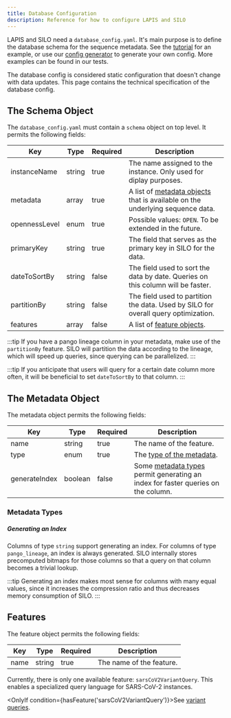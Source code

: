 ```yaml
---
title: Database Configuration
description: Reference for how to configure LAPIS and SILO
---
```



LAPIS and SILO need a `database_config.yaml`.
It's main purpose is to define the database schema for the sequence metadata.
See the [tutorial](/maintainer-docs/tutorials/start-lapis-and-silo#writing-configuration) for an example,
or use our [config generator](/maintainer-docs/tutorials/generate-your-config) to generate your own config.
More examples can be found in our tests.

The database config is considered static configuration that doesn't change with data updates.
This page contains the technical specification of the database config.

## The Schema Object

The `database_config.yaml` must contain a `schema` object on top level.
It permits the following fields:

| Key           | Type   | Required | Description                                                                                           |
| ------------- | ------ | -------- | ----------------------------------------------------------------------------------------------------- |
| instanceName  | string | true     | The name assigned to the instance. Only used for diplay purposes.                                     |
| metadata      | array  | true     | A list of [metadata objects](#the-metadata-object) that is available on the underlying sequence data. |
| opennessLevel | enum   | true     | Possible values: `OPEN`. To be extended in the future.                                                |
| primaryKey    | string | true     | The field that serves as the primary key in SILO for the data.                                        |
| dateToSortBy  | string | false    | The field used to sort the data by date. Queries on this column will be faster.                       |
| partitionBy   | string | false    | The field used to partition the data. Used by SILO for overall query optimization.                    |
| features      | array  | false    | A list of [feature objects](#features).                                                               |

:::tip
If you have a pango lineage column in your metadata, make use of the `partitionBy` feature.
SILO will partition the data according to the lineage, which will speed up queries,
since querying can be parallelized.
:::

:::tip
If you anticipate that users will query for a certain date column more often,
it will be beneficial to set `dateToSortBy` to that column.
:::

## The Metadata Object

The metadata object permits the following fields:

| Key           | Type    | Required | Description                                                                                         |
| ------------- | ------- | -------- | --------------------------------------------------------------------------------------------------- |
| name          | string  | true     | The name of the feature.                                                                            |
| type          | enum    | true     | The [type of the metadata](#metadata-types).                                                        |
| generateIndex | boolean | false    | Some [metadata types](#metadata-types) permit generating an index for faster queries on the column. |

### Metadata Types

<MetadataTypesList />

##### Generating an Index

Columns of type `string` support generating an index.
For columns of type `pango_lineage`, an index is always generated.
SILO internally stores precomputed bitmaps for those columns so that a query on that column becomes a trivial lookup.

:::tip
Generating an index makes most sense for columns with many equal values,
since it increases the compression ratio and thus decreases memory consumption of SILO.
:::

## Features

The feature object permits the following fields:

| Key  | Type   | Required | Description              |
| ---- | ------ | -------- | ------------------------ |
| name | string | true     | The name of the feature. |

Currently, there is only one available feature: `sarsCoV2VariantQuery`.
This enables a specialized query language for SARS-CoV-2 instances.

<OnlyIf condition={hasFeature('sarsCoV2VariantQuery')}>See [variant queries](/concepts/variant-query).</OnlyIf>
